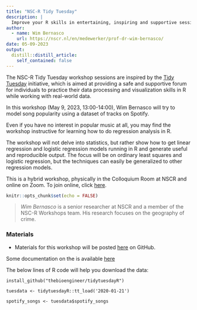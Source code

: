 ```yaml
---
title: "NSC-R Tidy Tuesday"
description: |
  Improve your R skills in entertaining, inspiring and supportive sessions moderated by your own colleagues.
author:
  - name: Wim Bernasco
    url: https://nscr.nl/en/medewerker/prof-dr-wim-bernasco/
date: 05-09-2023
output:
  distill::distill_article:
    self_contained: false
---
```

The NSC-R Tidy Tuesday workshop sessions are inspired by the [Tidy Tuesday](https://www.tidytuesday.com/) initiative, which is aimed at providing a safe and supportive forum for individuals to practice their data processing and visualization skills in R while working with real-world data. 

In this workshop (May 9, 2023, 13:00-14:00), Wim Bernasco will try to model song popularity using a dataset of tracks on Spotify.

Even if you have no interest in popular music at all, you may find the workshop instructive for learning how to do regression analysis in R. 

The workshop will not delve into statistics, but rather show how to get linear regression and logistic regression models running in R and generate useful and reproducible output. The focus will be on ordinary least squares and logistic regression, but the techniques can easily be generalized to other regression models. 

This is a hybrid workshop, physically in the Colloquium Room at NSCR and online on Zoom. To join online, click [here](https://us02web.zoom.us/j/89030539457?pwd=c0tOeG4rYldiWENQY3BVanJXM1UvUT09).





```r
knitr::opts_chunk$set(echo = FALSE)
```

> *Wim Bernasco* is a senior researcher at NSCR and a member of the NSC-R Workshops team. His research focuses on the geography of crime.

### Materials

- Materials for this workshop will be posted [here](https://github.com/bernasco/NSC-R_tidy_tuesday_20230509) on GitHub.

Some documentation on the is available [here](https://github.com/rfordatascience/tidytuesday/blob/master/data/2020/2020-01-21/readme.md)

The below lines of R code will help you download the data:


`install_github("thebioengineer/tidytuesdayR")`


`tuesdata <- tidytuesdayR::tt_load('2020-01-21') `


`spotify_songs <- tuesdata$spotify_songs`

